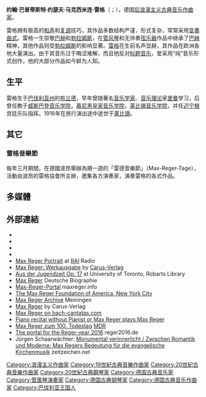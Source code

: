 {{Infobox classical
| 中文名       = 雷格
| 画像         = Reger.jpg
| caption     = 1913年的雷格
| 原文名       = Johann Baptist Joseph Maximilian Reger        
| 国别         = 德国    
| 出生日期     = {{birth date|1873|3|19}}
| 出生地       = 巴伐利亚布兰德
| 逝世日期     = {{dda|1916|5|16|1873|3|19}}
| 逝世地       = 莱比锡
| 所属时期     = 浪漫主义，20世纪
| 所属乐派     =  
| 擅长作品类型 = 管弦乐，室内乐，管风琴音乐，钢琴音乐，艺术歌曲，宗教音乐
| 代表作       = 管弦乐《莫扎特主题变奏曲》《希勒主题变奏曲》，小提琴协奏曲，钢琴协奏曲，大量室内乐，管风琴曲，钢琴独奏《泰勒曼主题变奏曲》，合唱《诗篇106》，大量艺术歌曲
| 师从         = [[里曼|里曼]] 
| 学生         = [[舒尔霍夫|舒尔霍夫]]、[[约瑟夫·伊格纳季耶维奇·杜波夫斯基|伊·杜波夫斯基]]
| 官方网站     = 
}}

'''约翰·巴普蒂斯特·约瑟夫·马克西米连·雷格'''（{{lang-de|Johann Baptist Joseph Maximilian Reger}}；{{bd|1873年|3月19日|1916年|5月16日}}），德国[[后浪漫主义音乐|后浪漫主义]][[古典音乐|古典音乐]][[作曲家|作曲家]]。

雷格拥有极高的[[和声|和声]]和[[复调|复调]]技巧，其作品多数结构严谨，形式复杂，常常采用[[变奏曲式|变奏曲式]]。雷格一生崇敬[[巴赫|巴赫]]和[[勃拉姆斯|勃拉姆斯]]，在[[管风琴|管风琴]]和无伴奏[[弦乐器|弦乐器]]作品中继承了[[巴赫|巴赫]]精神，其他作品则受[[勃拉姆斯|勃拉姆斯]]的影响显著。[[雷格|雷格]]在生前名声显赫，其作品在欧洲各地大量演出。由于其音乐过于晦涩难解，而且他反对[[标题音乐|标题音乐]]，爱采用“纯”音乐形式创作，他的大部分作品如今鲜为人知。

== 生平 ==
雷格生于[[巴伐利亚州|巴伐利亚州]]的[[布兰德|布兰德]]，早年曾随著名[[音乐学家|音乐学家]]、[[音乐理论|音乐理论]]家[[里曼|里曼]]学习，后曾任教于[[威斯巴登音乐学院|威斯巴登音乐学院]]，[[慕尼黑皇家音乐学院|慕尼黑皇家音乐学院]]，[[莱比锡音乐学院|莱比锡音乐学院]]，并任[[迈宁根|迈宁根]]宫廷乐队指挥。1916年在旅行演出途中逝世于[[莱比锡|莱比锡]]。

== 其它 ==
=== 雷格音樂節 ===
每年三月期間，在德國波昂舉辦為期一週的「雷德音樂節」（Max-Reger-Tage），活動由波昂的雷格協會所主辦，邀集各方演奏家，演奏雷格的各式作品。

== 多媒體 ==
{{listen
|filename=Consolation op 65 Nr4 Max Reger.ogg|title=Consolation Op. 65 No. 4|description=Performed by Ulrich Metzner|filename2=Регер - Варіації на тему Баха.ogg|title2=Variations on a Theme by J. S. Bach|description2=Performed by Andriy Bondarenko|format=[[ogg|ogg]]}}

== 外部連結 ==
{{Commons}}
{{Wikiquotelang|en|Max Reger}}
* {{IMSLP|id=Reger%2C_Max|cname=Max Reger}}
* {{ChoralWiki}}
* {{MutopiaComposer|RegerM}}
* {{Internet Archive author |sname=Max Reger}}
* [https://www.raiplayradio.it/audio/2018/04/Max-Reger-15dd07c2-9468-4c58-bbac-f6eaaf8cb604.html Max Reger Portrait] at [[意大利广播电视公司|RAI]] Radio 
* [https://www.carusmedia.com/images-intern/medien/50/5280600/5280600x.pdf Max Reger: Werkausgabe] by [[卡魯斯出版社|Carus-Verlag]]
* [https://archive.org/details/ausderjugendzeit00rege Aus der Jugendzeit Op. 17] at University of Toronto, Robarts Library
* [http://www.deutsche-biographie.de/sfz26661.html Max Reger] Deutsche Biographie{{de}}
* [http://www.maxreger.info/ Max-Reger-Portal] maxreger.info
* [http://www.maxreger.org The Max Reger Foundation of America, New York City]
* [http://www.musikgeschichte-meiningen.de/max-reger-archiv.html Max Reger Archive] Meiningen{{de}}
* [https://www.carus-verlag.com/en/persons/max-reger/?&force_sid=9kkeigqvcj7c4jgpbsj4vipjr5 Max Reger] by Carus-Verlag
* [http://www.bach-cantatas.com/Lib/Reger-Max.htm Max Reger on bach-cantatas.com]
* [https://web.archive.org/web/20081218073606/http://klavier-zergiebel.de/en/hildburghausen-17-10-08.php Piano recital without Pianist or Max Reger plays Max Reger]
* [https://web.archive.org/web/20160518093954/http://www.mdr.de/kultur/themen/max-reger-188.html Max Reger zum 100. Todestag] [[中德廣播公司|MDR]]
* [https://web.archive.org/web/20151125094109/http://www.reger2016.de/en The portal for the Reger-year 2016] reger2016.de
* Jürgen Schaarwächter: [https://zeitzeichen.net/archiv/2016_April_max-reger-und-die-kirchenmusik Monumental verinnerlicht / Zwischen Romantik und Moderne: Max Regers Bedeutung für die evangelische Kirchenmusik] zeitzeichen.net{{de}}

{{Authority control}}

{{DEFAULTSORT:Reger, Max}}
[[Category:浪漫主义作曲家|Category:浪漫主义作曲家]]
[[Category:19世紀古典音樂作曲家|Category:19世紀古典音樂作曲家]]
[[Category:20世紀古典音樂作曲家|Category:20世紀古典音樂作曲家]]
[[Category:20世紀古典鋼琴家|Category:20世紀古典鋼琴家]]
[[Category:德国古典音乐家|Category:德国古典音乐家]]
[[Category:管風琴演奏家|Category:管風琴演奏家]]
[[Category:德国古典钢琴家|Category:德国古典钢琴家]]
[[Category:德国古典音乐作曲家|Category:德国古典音乐作曲家]]
[[Category:巴伐利亚王国人|Category:巴伐利亚王国人]]